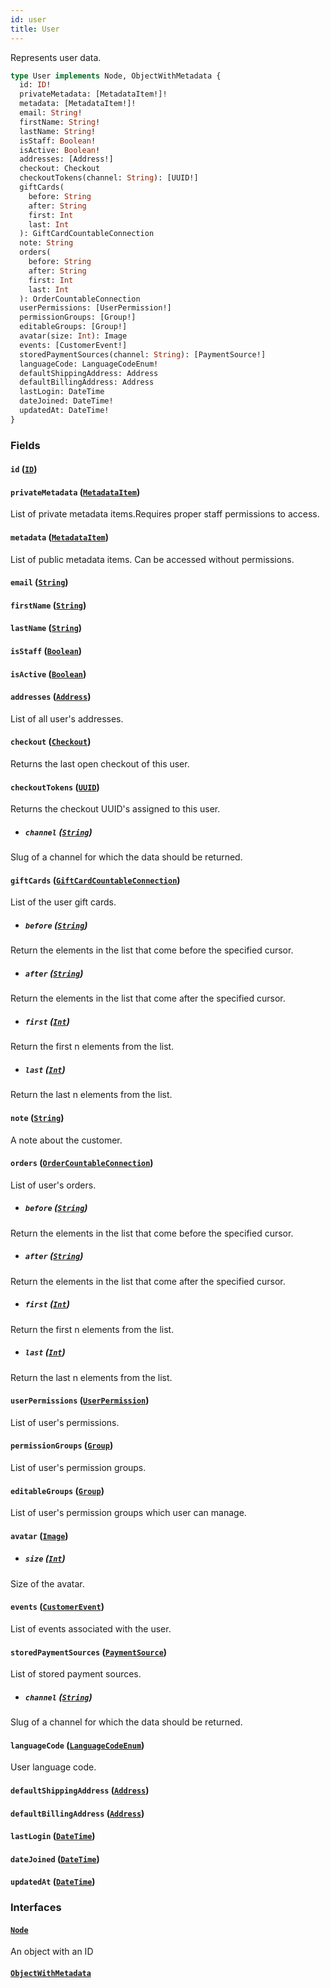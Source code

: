 ```yaml
---
id: user
title: User
---
```


Represents user data.

```graphql
type User implements Node, ObjectWithMetadata {
  id: ID!
  privateMetadata: [MetadataItem!]!
  metadata: [MetadataItem!]!
  email: String!
  firstName: String!
  lastName: String!
  isStaff: Boolean!
  isActive: Boolean!
  addresses: [Address!]
  checkout: Checkout
  checkoutTokens(channel: String): [UUID!]
  giftCards(
    before: String
    after: String
    first: Int
    last: Int
  ): GiftCardCountableConnection
  note: String
  orders(
    before: String
    after: String
    first: Int
    last: Int
  ): OrderCountableConnection
  userPermissions: [UserPermission!]
  permissionGroups: [Group!]
  editableGroups: [Group!]
  avatar(size: Int): Image
  events: [CustomerEvent!]
  storedPaymentSources(channel: String): [PaymentSource!]
  languageCode: LanguageCodeEnum!
  defaultShippingAddress: Address
  defaultBillingAddress: Address
  lastLogin: DateTime
  dateJoined: DateTime!
  updatedAt: DateTime!
}
```

### Fields

#### `id` ([`ID`](../../../developer/api-reference/scalars/id))

#### `privateMetadata` ([`MetadataItem`](../../../developer/api-reference/objects/metadata-item))

List of private metadata items.Requires proper staff permissions to access.

#### `metadata` ([`MetadataItem`](../../../developer/api-reference/objects/metadata-item))

List of public metadata items. Can be accessed without permissions.

#### `email` ([`String`](../../../developer/api-reference/scalars/string))

#### `firstName` ([`String`](../../../developer/api-reference/scalars/string))

#### `lastName` ([`String`](../../../developer/api-reference/scalars/string))

#### `isStaff` ([`Boolean`](../../../developer/api-reference/scalars/boolean))

#### `isActive` ([`Boolean`](../../../developer/api-reference/scalars/boolean))

#### `addresses` ([`Address`](../../../developer/api-reference/objects/address))

List of all user's addresses.

#### `checkout` ([`Checkout`](../../../developer/api-reference/objects/checkout))

Returns the last open checkout of this user.

#### `checkoutTokens` ([`UUID`](../../../developer/api-reference/scalars/uuid))

Returns the checkout UUID's assigned to this user.

- ##### `channel` ([`String`](../../../developer/api-reference/scalars/string))

Slug of a channel for which the data should be returned.

#### `giftCards` ([`GiftCardCountableConnection`](../../../developer/api-reference/objects/gift-card-countable-connection))

List of the user gift cards.

- ##### `before` ([`String`](../../../developer/api-reference/scalars/string))

Return the elements in the list that come before the specified cursor.

- ##### `after` ([`String`](../../../developer/api-reference/scalars/string))

Return the elements in the list that come after the specified cursor.

- ##### `first` ([`Int`](../../../developer/api-reference/scalars/int))

Return the first n elements from the list.

- ##### `last` ([`Int`](../../../developer/api-reference/scalars/int))

Return the last n elements from the list.

#### `note` ([`String`](../../../developer/api-reference/scalars/string))

A note about the customer.

#### `orders` ([`OrderCountableConnection`](../../../developer/api-reference/objects/order-countable-connection))

List of user's orders.

- ##### `before` ([`String`](../../../developer/api-reference/scalars/string))

Return the elements in the list that come before the specified cursor.

- ##### `after` ([`String`](../../../developer/api-reference/scalars/string))

Return the elements in the list that come after the specified cursor.

- ##### `first` ([`Int`](../../../developer/api-reference/scalars/int))

Return the first n elements from the list.

- ##### `last` ([`Int`](../../../developer/api-reference/scalars/int))

Return the last n elements from the list.

#### `userPermissions` ([`UserPermission`](../../../developer/api-reference/objects/user-permission))

List of user's permissions.

#### `permissionGroups` ([`Group`](../../../developer/api-reference/objects/group))

List of user's permission groups.

#### `editableGroups` ([`Group`](../../../developer/api-reference/objects/group))

List of user's permission groups which user can manage.

#### `avatar` ([`Image`](../../../developer/api-reference/objects/image))

- ##### `size` ([`Int`](../../../developer/api-reference/scalars/int))

Size of the avatar.

#### `events` ([`CustomerEvent`](../../../developer/api-reference/objects/customer-event))

List of events associated with the user.

#### `storedPaymentSources` ([`PaymentSource`](../../../developer/api-reference/objects/payment-source))

List of stored payment sources.

- ##### `channel` ([`String`](../../../developer/api-reference/scalars/string))

Slug of a channel for which the data should be returned.

#### `languageCode` ([`LanguageCodeEnum`](../../../developer/api-reference/enums/language-code-enum))

User language code.

#### `defaultShippingAddress` ([`Address`](../../../developer/api-reference/objects/address))

#### `defaultBillingAddress` ([`Address`](../../../developer/api-reference/objects/address))

#### `lastLogin` ([`DateTime`](../../../developer/api-reference/scalars/date-time))

#### `dateJoined` ([`DateTime`](../../../developer/api-reference/scalars/date-time))

#### `updatedAt` ([`DateTime`](../../../developer/api-reference/scalars/date-time))

### Interfaces

#### [`Node`](../../../developer/api-reference/interfaces/node)

An object with an ID

#### [`ObjectWithMetadata`](../../../developer/api-reference/interfaces/object-with-metadata)
